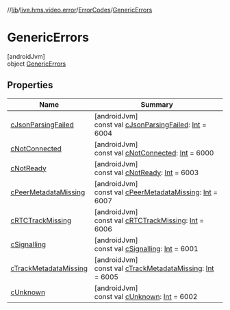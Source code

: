 //[lib](/api-reference/android/v2/home/content)/[live.hms.video.error](../../index)/[ErrorCodes](../index)/[GenericErrors](index)

# GenericErrors

[androidJvm]\
object [GenericErrors](index)

## Properties

| Name                                              | Summary                                                                                                                                                          |
| ------------------------------------------------- | ---------------------------------------------------------------------------------------------------------------------------------------------------------------- |
| [cJsonParsingFailed](c-json-parsing-failed)       | [androidJvm]<br />const val [cJsonParsingFailed](c-json-parsing-failed): [Int](https://kotlinlang.org/api/latest/jvm/stdlib/kotlin/-int/index.html) = 6004       |
| [cNotConnected](c-not-connected)                  | [androidJvm]<br />const val [cNotConnected](c-not-connected): [Int](https://kotlinlang.org/api/latest/jvm/stdlib/kotlin/-int/index.html) = 6000                  |
| [cNotReady](c-not-ready)                          | [androidJvm]<br />const val [cNotReady](c-not-ready): [Int](https://kotlinlang.org/api/latest/jvm/stdlib/kotlin/-int/index.html) = 6003                          |
| [cPeerMetadataMissing](c-peer-metadata-missing)   | [androidJvm]<br />const val [cPeerMetadataMissing](c-peer-metadata-missing): [Int](https://kotlinlang.org/api/latest/jvm/stdlib/kotlin/-int/index.html) = 6007   |
| [cRTCTrackMissing](c-r-t-c-track-missing)         | [androidJvm]<br />const val [cRTCTrackMissing](c-r-t-c-track-missing): [Int](https://kotlinlang.org/api/latest/jvm/stdlib/kotlin/-int/index.html) = 6006         |
| [cSignalling](c-signalling)                       | [androidJvm]<br />const val [cSignalling](c-signalling): [Int](https://kotlinlang.org/api/latest/jvm/stdlib/kotlin/-int/index.html) = 6001                       |
| [cTrackMetadataMissing](c-track-metadata-missing) | [androidJvm]<br />const val [cTrackMetadataMissing](c-track-metadata-missing): [Int](https://kotlinlang.org/api/latest/jvm/stdlib/kotlin/-int/index.html) = 6005 |
| [cUnknown](c-unknown)                             | [androidJvm]<br />const val [cUnknown](c-unknown): [Int](https://kotlinlang.org/api/latest/jvm/stdlib/kotlin/-int/index.html) = 6002                             |
